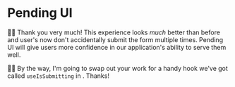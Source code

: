 # Pending UI

<EpicVideo url="https://www.epicweb.dev/workshops/full-stack-foundations/scripting/improve-the-ux-with-pending-ui/solution" />

👨‍💼 Thank you very much! This experience looks _much_ better than before and
user's now don't accidentally submit the form multiple times. Pending UI will
give users more confidence in our application's ability to serve them well.

🧝‍♂️ By the way, I'm going to swap out your work for a handy hook we've got called
`useIsSubmitting` in <InlineFile file="app/utils/misc.tsx" line="65" />. Thanks!
